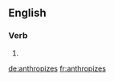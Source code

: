 
==English==

===Verb===
{{head|en}}

# {{en-third-person singular of|anthropize}}

[[de:anthropizes]]
[[fr:anthropizes]]